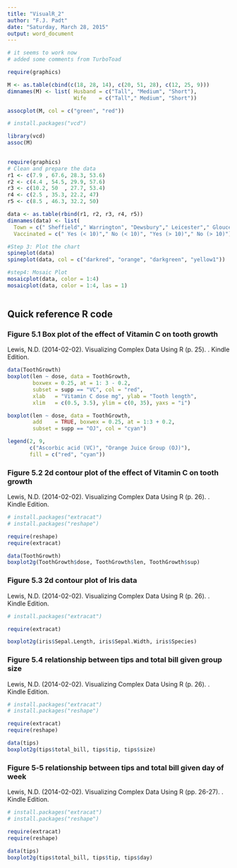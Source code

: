 ```yaml
---
title: "VisualR_2"
author: "F.J. Padt"
date: "Saturday, March 28, 2015"
output: word_document
---
```


```r
# it seems to work now
# added some comments from TurboToad

require(graphics)

M <- as.table(cbind(c(18, 28, 14), c(20, 51, 28), c(12, 25, 9))) 
dimnames(M) <- list( Husband = c("Tall", "Medium", "Short"), 
                     Wife    = c("Tall"," Medium", "Short"))

assocplot(M, col = c("green", "red"))

```


```r
# install.packages("vcd")

library(vcd)
assoc(M)
 
```

```r
require(graphics)
# Clean and prepare the data 
r1 <- c(7.9 , 67.6, 28.3, 53.6) 
r2 <- c(4.4 , 54.5, 29.9, 57.6) 
r3 <- c(10.2, 50  , 27.7, 53.4) 
r4 <- c(2.5 , 35.3, 22.2, 47) 
r5 <- c(8.5 , 46.3, 32.2, 50) 

data <- as.table(rbind(r1, r2, r3, r4, r5)) 
dimnames(data) <- list( 
  Town = c(" Sheffield"," Warrington", "Dewsbury"," Leicester"," Gloucester"),
  Vaccinated = c(" Yes (< 10)"," No (< 10)", "Yes (> 10)"," No (> 10)")) 

#Step 3: Plot the chart 
spineplot(data)
spineplot(data, col = c("darkred", "orange", "darkgreen", "yellow1"))

#step4: Mosaic Plot
mosaicplot(data, color = 1:4)
mosaicplot(data, color = 1:4, las = 1)
 
```

## Quick reference R code

### Figure 5.1 Box plot of the effect of Vitamin C on tooth growth

Lewis, N.D. (2014-02-02). Visualizing Complex Data Using R (p. 25).  . Kindle Edition. 

```r
data(ToothGrowth) 
boxplot(len ~ dose, data = ToothGrowth, 
        boxwex = 0.25, at = 1: 3 - 0.2, 
        subset = supp == "VC", col = "red", 
        xlab   = "Vitamin C dose mg", ylab = "Tooth length", 
        xlim   = c(0.5, 3.5), ylim = c(0, 35), yaxs = "i") 

boxplot(len ~ dose, data = ToothGrowth, 
        add    = TRUE, boxwex = 0.25, at = 1:3 + 0.2, 
        subset = supp == "OJ", col = "cyan") 

legend(2, 9, 
       c("Ascorbic acid (VC)", "Orange Juice Group (OJ)"), 
       fill = c("red", "cyan"))

```

### Figure 5.2 2d contour plot of the effect of Vitamin C on tooth growth

Lewis, N.D. (2014-02-02). Visualizing Complex Data Using R (p. 26).  . Kindle Edition. 

```r
# install.packages("extracat")
# install.packages("reshape") 

require(reshape) 
require(extracat) 

data(ToothGrowth) 
boxplot2g(ToothGrowth$dose, ToothGrowth$len, ToothGrowth$sup)

```

### Figure 5.3 2d contour plot of Iris data

Lewis, N.D. (2014-02-02). Visualizing Complex Data Using R (p. 26).  . Kindle Edition. 
```r
# install.packages("extracat") 

require(extracat) 

boxplot2g(iris$Sepal.Length, iris$Sepal.Width, iris$Species)

```

### Figure 5.4 relationship between tips and total bill given group size 

Lewis, N.D. (2014-02-02). Visualizing Complex Data Using R (p. 26).  . Kindle Edition. 

```r
# install.packages("extracat")
# install.packages("reshape") 

require(extracat) 
require(reshape) 

data(tips) 
boxplot2g(tips$total_bill, tips$tip, tips$size)

```

### Figure 5‑5 relationship between tips and total bill given day of week

Lewis, N.D. (2014-02-02). Visualizing Complex Data Using R (pp. 26-27).  . Kindle Edition. 

```r
# install.packages("extracat")
# install.packages("reshape") 

require(extracat) 
require(reshape) 

data(tips) 
boxplot2g(tips$total_bill, tips$tip, tips$day)

```

